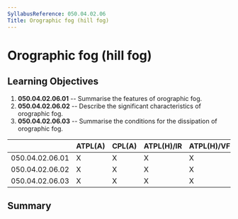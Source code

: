 ```yaml
---
SyllabusReference: 050.04.02.06
Title: Orographic fog (hill fog)
---
```


# Orographic fog (hill fog)

## Learning Objectives

1.  **050.04.02.06.01** -- Summarise the features of orographic fog.
2.  **050.04.02.06.02** -- Describe the significant characteristics of
    orographic fog.
3.  **050.04.02.06.03** -- Summarise the conditions for the dissipation of
    orographic fog.

|                 | ATPL(A) | CPL(A) | ATPL(H)/IR | ATPL(H)/VFR | CPL(H) | IR  | CBIR(A) |
| --------------- | ------- | ------ | ---------- | ----------- | ------ | --- | ------- |
| 050.04.02.06.01 | X       | X      | X          | X           | X      | X   | X       |
| 050.04.02.06.02 | X       | X      | X          | X           | X      | X   | X       |
| 050.04.02.06.03 | X       | X      | X          | X           | X      | X   | X       |

## Summary
